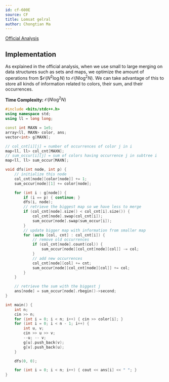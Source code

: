 ```yaml
---
id: cf-600E
source: CF
title: Lomsat gelral
author: Chongtian Ma
---
```


[Official Analysis](https://codeforces.com/blog/entry/21827)

## Implementation

As explained in the official analysis, when we use small to large merging on data structures such as sets and maps, we optimize the amount of operations from $$\mathcal{O}(N^2 \log N)$ to $\mathcal{O}(N \log^2 N)$. We can take advantage of this to store all kinds of information related to colors, their sum, and their occurrences.

**Time Complexity:** $\mathcal{O}(N \log^2 N)$

<LanguageSection>
<CPPSection>

```cpp
#include <bits/stdc++.h>
using namespace std;
using ll = long long;

const int MAXN = 1e5;
array<ll, MAXN> color, ans;
vector<int> g[MAXN];

// col_cnt[i][j] = number of occurrences of color j in i
map<ll, ll> col_cnt[MAXN];
// sum_occur[i][j] = sum of colors having occurrence j in subtree i
map<ll, ll> sum_occur[MAXN];

void dfs(int node, int p) {
	// initialize this node
	col_cnt[node][color[node]] += 1;
	sum_occur[node][1] += color[node];

	for (int i : g[node]) {
		if (i == p) { continue; }
		dfs(i, node);
		// retrieve the biggest map so we have less to merge
		if (col_cnt[node].size() < col_cnt[i].size()) {
			col_cnt[node].swap(col_cnt[i]);
			sum_occur[node].swap(sum_occur[i]);
		}
		// update bigger map with information from smaller map
		for (auto [col, cnt] : col_cnt[i]) {
			// remove old occurrences
			if (col_cnt[node].count(col)) {
				sum_occur[node][col_cnt[node][col]] -= col;
			}
			// add new occurrences
			col_cnt[node][col] += cnt;
			sum_occur[node][col_cnt[node][col]] += col;
		}
	}

	// retrieve the sum with the biggest j
	ans[node] = sum_occur[node].rbegin()->second;
}

int main() {
	int n;
	cin >> n;
	for (int i = 0; i < n; i++) { cin >> color[i]; }
	for (int i = 0; i < n - 1; i++) {
		int u, v;
		cin >> u >> v;
		--u; -- v;
		g[u].push_back(v);
		g[v].push_back(u);
	}

	dfs(0, 0);

	for (int i = 0; i < n; i++) { cout << ans[i] << " "; }
}
```

</CPPSection>
</LanguageSection>
